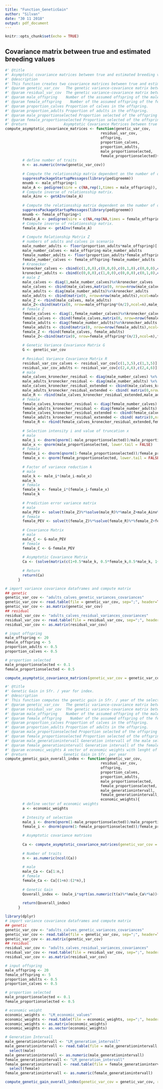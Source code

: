 ```yaml
---
title: "Function_GeneticGain"
author: "Silvan"
date: "30 11 2018"
output: pdf_document
---
```


```r
knitr::opts_chunk$set(echo = TRUE)
```

## Covariance matrix between true and estimated breeding values


```r
#' @title
#' Asymptotic covariance matrices between true and estimated breeding values.
#' @description
#' This function creates two covariance matrices between true and estimated breeding values of a male and a female selection candidate. These matrices are used to compute the genetic gain of an aggregate genotype when selection is based on multiple breeding values. The computation of the matrix is based on a possible scenario with known numbers of related animals, known genetic and residual variances and covariances. Here it is assumed, that there exist 6 breeding values which are present in the covariance matrix. This should result in two 6 x 6 matrices. Special is that it is also assumed, that the selection candidate has no records itself and that its relatives can have maximally have records of three of the six traits. This because they can not have both a record as calf and as adult. The variance-covariance matrices need the order calf, adult, calf, adult, calf, adult. In the result the matrices are bond together to one matrix, where the male covariance matrix is the matrix from row 1 to 6 and the female matrix is the matrix from row 7 to 12.
#' @param genetic_var_cov   The genetic variance-covariance matrix between the involved traits in the aggregate genotype.
#' @param residual_var_cov  The genetic variance-covariance matrix between the involved traits in the aggregate genotype.
#' @param male_offspring    Number of the assumed offspring of the male selection candidate when selection occurs.
#' @param female_offspring    Number of the assumed offspring of the female selection candidate when selection occurs.
#' @param proportion_calves Proportion of calves in the offspring.
#' @param proportion_adults Proportion of adults in the offspring.
#' @param male_proportionselected Proportion selected of the offspring of a male selection candidate
#' @param female_proportionselected Proportion selected of the offspring of a female selection candidate
#' @return                 Asymptotic Covariance Matrices between true and estimated breeding values
compute_asymptotic_covariance_matrices <- function(genetic_var_cov,
                                            residual_var_cov,
                                            offspring,
                                            proportion_calves,
                                            proportion_adults,
                                            male_proportionselected,
                                            female_proportionselected){
        # define number of traits
        n <- as.numeric(nrow(genetic_var_cov))
        
        # Compute the relationsship matrix dependent on the number of offspring of the selection candidate. The selection candidate is the first animal. Male
        suppressPackageStartupMessages(library(pedigreemm))
        mnumb <- male_offspring+1
        male_A <- pedigree(sire = c(NA,rep(1,times = male_offspring)), dam =c(NA,rep(NA,times = male_offspring)), label = 1:mnumb)
        # Compute inverse of relationsship matrix.
        male_Ainv <- getAInv(male_A)
        
        # Compute the relationsship matrix dependent on the number of offspring of the selection candidate. The selection candidate is the first animal. Female
        suppressPackageStartupMessages(library(pedigreemm))
        mnumb <- female_offspring+1
        female_A <- pedigree(sire = c(NA,rep(NA,times = female_offspring)), dam =c(NA,rep(1,times = female_offspring)), label = 1:mnumb)
        # Compute inverse of relationsship matrix.
        female_Ainv <- getAInv(female_A)
        
        # Compute Relationship Matrix Z
        # numbers of adults and calves in scenario
        male_number_adults <- floor(proportion_adults*male_offspring)[[1]]
        male_number_calves <- male_offspring-male_number_adults
        female_number_adults <- floor(proportion_adults*female_offspring)[[1]]
        female_number_calves <- female_offspring-female_number_adults
        # Kronecker
        kronecker_calves <- cbind(c(1,0,0),c(0,0,0),c(0,1,0),c(0,0,0),c(0,0,1),c(0,0,0))
        kronecker_adults <- cbind(c(0,0,0),c(1,0,0),c(0,0,0),c(0,1,0),c(0,0,0),c(0,0,1))
        # male Z
        male_calves <- diag(1,male_number_calves)%x%kronecker_calves
        male_calves <- cbind(male_calves,matrix(0, nrow=nrow(male_calves),ncol=male_number_adults*n))
        male_adults <- diag(male_number_adults)%x%kronecker_adults
        male_adults <- cbind(matrix(0, nrow=nrow(male_adults),ncol=male_number_calves*n),male_adults)
        male_Z <- rbind(male_calves, male_adults)
        male_Z<-cbind(matrix(0, nrow=male_offspring*(n/2),ncol=n),male_Z)
        # female Z
        female_calves <- diag(1,female_number_calves)%x%kronecker_calves
        female_calves <- cbind(female_calves,matrix(0, nrow=nrow(female_calves),ncol=female_number_adults*n))
        female_adults <- diag(female_number_adults)%x%kronecker_adults
        female_adults <- cbind(matrix(0, nrow=nrow(female_adults),ncol=female_number_calves*n),female_adults)
        female_Z <- rbind(female_calves, female_adults)
        female_Z<-cbind(matrix(0, nrow=female_offspring*(n/2),ncol=n),female_Z)
        
        # Genetic Variance Covariance Matrix G
        G <- genetic_var_cov
        
        # Residual Variance Covariance Matrix R
        residual_var_cov_calves <- residual_var_cov[c(1,3,5),c(1,3,5)]
        residual_var_cov_adults <- residual_var_cov[c(2,4,6),c(2,4,6)]
        # male 
        male_calves_kronecker_residual <- diag(male_number_calves) %x% residual_var_cov_calves 
        male_adults_kronecker_residual <- diag(male_number_adults) %x% residual_var_cov_adults
        male_calves_kronecker_residual_extended <- cbind(male_calves_kronecker_residual, matrix(0,nrow=nrow(male_calves_kronecker_residual),ncol=ncol(male_adults_kronecker_residual)))
        male_adults_kronecker_residual_extended <- cbind( matrix(0,nrow=nrow(male_adults_kronecker_residual),ncol=ncol(male_calves_kronecker_residual)), male_adults_kronecker_residual)
        male_R <- rbind(male_calves_kronecker_residual_extended,male_adults_kronecker_residual_extended)
        # female 
        female_calves_kronecker_residual <- diag(female_number_calves) %x% residual_var_cov_calves 
        female_adults_kronecker_residual <- diag(female_number_adults) %x% residual_var_cov_adults
        female_calves_kronecker_residual_extended <- cbind(female_calves_kronecker_residual, matrix(0,nrow=nrow(female_calves_kronecker_residual),ncol=ncol(female_adults_kronecker_residual)))
        female_adults_kronecker_residual_extended <- cbind( matrix(0,nrow=nrow(female_adults_kronecker_residual),ncol=ncol(female_calves_kronecker_residual)), female_adults_kronecker_residual)
        female_R <- rbind(female_calves_kronecker_residual_extended,female_adults_kronecker_residual_extended)
       
        # Selection intensity i and value of truncation x
        # male
        male_i <- dnorm(qnorm(1-male_proportionselected))/male_proportionselected
        male_x <- qnorm(male_proportionselected, lower.tail = FALSE)
        # female
        female_i <- dnorm(qnorm(1-female_proportionselected))/female_proportionselected
        female_x <- qnorm(female_proportionselected, lower.tail = FALSE)
       
        # Factor of variance reduction k
        # male
        male_k <- male_i*(male_i-male_x)
        male_k
        # female
        female_k <- female_i*(female_i-female_x)
        female_k
        
        # Prediction error variance matrix
        # male
        male_PEV <- solve(t(male_Z)%*%solve(male_R)%*%male_Z+male_Ainv%x%solve(G))[1:n,1:n]
        # female
        female_PEV <- solve(t(female_Z)%*%solve(female_R)%*%female_Z+female_Ainv%x%solve(G))[1:n,1:n]
        
        # Covariance Matrix 
        # male
        male_C <- G-male_PEV
        # female
        female_C <- G-female_PEV
        
        # Asymptotic Covariance Matrix
        Ca <- (solve(matrix(c(1+0.5*male_k, 0.5*female_k,0.5*male_k, 1+0.5*female_k),nrow = 2, ncol = 2, byrow=TRUE))%x%diag(n))%*%rbind(male_C,female_C)
        
        # Return
        return(Ca)
      }
```




```r
# import variance covariance dataframes and compute matrix
## genetic
genetic_var_cov <- "adults_calves_genetic_variances_covariances"
genetic_var_cov <- read.table(file = genetic_var_cov, sep=";", header=TRUE)
genetic_var_cov <- as.matrix(genetic_var_cov)
## residual
residual_var_cov <- "adults_calves_residual_variances_covariances"
residual_var_cov <- read.table(file = residual_var_cov, sep=";", header=TRUE)
residual_var_cov <- as.matrix(residual_var_cov)

# input offspring
male_offspring <- 20
female_offspring <- 5
proportion_adults <- 0.5
proportion_calves <- 0.5

# proportion selected
male_proportionselected <- 0.1
female_proportionselected <- 0.5

compute_asymptotic_covariance_matrices(genetic_var_cov = genetic_var_cov, residual_var_cov = residual_var_cov, offspring = offspring, proportion_calves = proportion_calves, proportion_adults = proportion_adults,male_proportionselected = male_proportionselected,female_proportionselected = female_proportionselected) 
```


```r
#' @title
#' Genetic Gain in Sfr. / year for index.
#' @description
#' This function computes the genetic gain in Sfr. / year of the selection on the index. In this index all traits are represented in the aggregate genotype.
#' @param genetic_var_cov   The genetic variance-covariance matrix between the involved traits in the aggregate genotype.
#' @param residual_var_cov  The genetic variance-covariance matrix between the involved traits in the aggregate genotype.
#' @param male_offspring    Number of the assumed offspring of the male selection candidate when selection occurs.
#' @param female_offspring    Number of the assumed offspring of the female selection candidate when selection occurs.
#' @param proportion_calves Proportion of calves in the offspring.
#' @param proportion_adults Proportion of adults in the offspring.
#' @param male_proportionselected Proportion selected of the offspring of a male selection candidate
#' @param female_proportionselected Proportion selected of the offspring of a female selection candidate
#' @param male_generationintervall Generation intervall of the male selection path.
#' @param female_generationintervall Generation intervall of the female selection path.
#' @param economic_weights A vector of economic weights with lenght of number of traits.
#' @return                 Genetic Gain in Sfr. per year
compute_genetic_gain_overall_index <- function(genetic_var_cov,
                                            residual_var_cov,
                                            offspring,
                                            proportion_calves,
                                            proportion_adults,
                                            male_proportionselected,
                                            female_proportionselected,
                                            male_generationintervall,
                                            female_generationintervall,
                                            economic_weights){
        # define vector of economic weights
        a <- economic_weights
        
        # Intesity of selection
        male_i <- dnorm(qnorm(1-male_proportionselected))/male_proportionselected
        female_i <- dnorm(qnorm(1-female_proportionselected))/female_proportionselected
        
        # Asymptotic covariance matrices
        
        Ca <- compute_asymptotic_covariance_matrices(genetic_var_cov = genetic_var_cov, residual_var_cov = residual_var_cov, offspring = offspring, proportion_calves = proportion_calves, proportion_adults = proportion_adults,male_proportionselected = male_proportionselected,female_proportionselected = female_proportionselected) 
        
        # Number of traits
        n <- as.numeric(ncol(Ca))
        
        # male
        male_Ca <- Ca[1:n,]
        # female
        female_Ca <- Ca[(1+n):(2*n),]
        
        # Genetic Gain
        Qoverall_index <- (male_i*sqrt(as.numeric(t(a)%*%male_Ca%*%a))+female_i*sqrt(as.numeric(t(a)%*%female_Ca%*%a)))/(male_generationintervall+female_generationintervall)
        
        return(Qoverall_index)
      }
```


```r
library(dplyr)
# import variance covariance dataframes and compute matrix
## genetic
genetic_var_cov <- "adults_calves_genetic_variances_covariances"
genetic_var_cov <- read.table(file = genetic_var_cov, sep=";", header=TRUE)
genetic_var_cov <- as.matrix(genetic_var_cov)
## residual
residual_var_cov <- "adults_calves_residual_variances_covariances"
residual_var_cov <- read.table(file = residual_var_cov, sep=";", header=TRUE)
residual_var_cov <- as.matrix(residual_var_cov)

# input offspring
male_offspring <- 20
female_offspring <- 5
proportion_adults <- 0.5
proportion_calves <- 0.5

# proportion selected
male_proportionselected <- 0.1
female_proportionselected <- 0.5

# economic weight
economic_weights <- "LM_economic_values"
economic_weights <- read.table(file = economic_weights, sep=";", header=TRUE)
economic_weights <- as.matrix(economic_weights)
economic_weights <- as.vector(economic_weights)

# Generation Intervall
male_generationintervall <- "LM_generation_intervall"
male_generationintervall <- read.table(file = male_generationintervall, sep=";", header=TRUE) %>%
  select(male)
male_generationintervall <- as.numeric(male_generationintervall)
female_generationintervall <- "LM_generation_intervall"
female_generationintervall <- read.table(file = female_generationintervall, sep=";", header=TRUE) %>%
  select(female)
female_generationintervall <- as.numeric(female_generationintervall)

compute_genetic_gain_overall_index(genetic_var_cov = genetic_var_cov, residual_var_cov = residual_var_cov, offspring = offspring, proportion_calves = proportion_calves, proportion_adults = proportion_adults,male_proportionselected = male_proportionselected,female_proportionselected = female_proportionselected, male_generationintervall=male_generationintervall,female_generationintervall = female_generationintervall,economic_weights = economic_weights)


```







